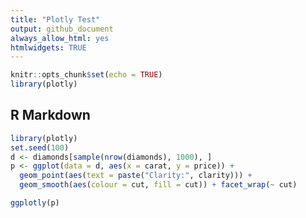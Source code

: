 ```yaml
---
title: "Plotly Test"
output: github_document
always_allow_html: yes
htmlwidgets: TRUE
---
```


```r
knitr::opts_chunk$set(echo = TRUE)
library(plotly)
```

## R Markdown

```r
library(plotly)
set.seed(100)
d <- diamonds[sample(nrow(diamonds), 1000), ]
p <- ggplot(data = d, aes(x = carat, y = price)) +
  geom_point(aes(text = paste("Clarity:", clarity))) +
  geom_smooth(aes(colour = cut, fill = cut)) + facet_wrap(~ cut)

ggplotly(p)
```